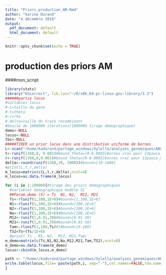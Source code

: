 ```yaml
---
title: "Priors_production_AM.Rmd"
author: "karine Durand"
date: "4 décembre 2018"
output:
  pdf_document: default
  html_document: default
---
```


```r
knitr::opts_chunk$set(echo = TRUE)
```

# production des priors AM

####mon_script
```r
library(stats)
library("KScorrect", lib.loc="~/R/x86_64-pc-linux-gnu-library/3.3")
######partie locus 
#variables locus
#-L=taille du gene
#-t=theta
#-r=rho
#-delta=taille du track recombinant
#boucle de 1000000 iterations(1000000 tirage demographique)
demo<-NULL
locus<-NULL
tbs<-NULL
#####TIRER un prior locus dans une distribution uniforme de bornes 
L<-scan("/home/kadurand/partage_windows/Xylella/analyses_genomiques/ABC/1368oRTHOLOGUES_summarystats/lenght")#bound_taille du gene[100-2500]
t<-runif(1368,0, 0.001)#bound_theta=[0-0.0003]bornes vrai pour 13pauca_multiplex augmenter la borne sup à 0.001]
r<-runif(1368,0,0.001)#bound_theta=[0-0.0003]bornes vrai pour 13pauca_multiplex augmenter la borne sup à 0.001]
delta<-round(runif(1368,10, 1000))#bound=[10-1000]
#print(L,t,r,delta)
m_locus=matrix(c(L,t,r,delta),ncol=4)
m_locus=as.data.frame(m_locus)

for (i in 1:10000){#tirage des priors demographiques
  #variables demographique modéle SI
  ##Param_demo (5) = Ts  N1, N2,  M12, M21
  Ts<-rlunif(1,100,1E+8)#bound=[1,100,1E+8]
  N1<-rlunif(1,100,1E+6)#bound=[100,1E+6]
  N2<-rlunif(1,100,1E+6)#bound=[100,1E+6]
  Na<-rlunif(1,100,1E+6)#Bound=[100,1E+6]
  M12<-runif(1,0.01,30)#bound=[0.01-30]
  M21<-runif(1,0.01,30)#bound=[0.01-30]
  Tam<-rlunif(1,100,Ts)#)#bound=[0-100]
  TS2=Ts+(Ts/1E+6)
  #print( Ts , N1, N2,  M12, M21,Tam)
m_demo=matrix(c(Ts,N1,N2,Na,M12,M21,Tam,TS2),ncol=8)
m_demo=as.data.frame(m_demo)
locus<-cbind(m_locus,m_demo)

path <- "/home//kadurand/partage_windows/Xylella/analyses_genomiques/ABC/fastSimBac_linux/Priors_AM_10000/priorsAM" 
write.table(locus,file= paste(path,i, sep="-"),col.names=FALSE,row.names =FALSE)
}
```

